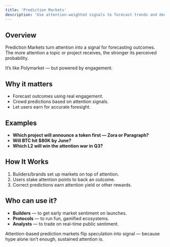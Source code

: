 ```yaml
---
title: 'Prediction Markets'
description: 'Use attention-weighted signals to forecast trends and decisions.'
---
```


## Overview

Prediction Markets turn attention into a signal for forecasting outcomes.  
The more attention a topic or project receives, the stronger its perceived probability.

It’s like Polymarket — but powered by engagement.

## Why it matters

- Forecast outcomes using real engagement.
- Crowd predictions based on attention signals.
- Let users earn for accurate foresight.

## Examples

- **Which project will announce a token first — Zora or Paragraph?**
- **Will BTC hit $80K by June?**
- **Which L2 will win the attention war in Q3?**

## How It Works

1. Builders/brands set up markets on top of attention.
2. Users stake attention points to back an outcome.
3. Correct predictions earn attention yield or other rewards.

## Who can use it?

- **Builders** — to get early market sentiment on launches.
- **Protocols** — to run fun, gamified ecosystems.
- **Analysts** — to trade on real-time public sentiment.

<Tip>Attention-based prediction markets flip speculation into signal — because hype alone isn’t enough, sustained attention is.</Tip>
